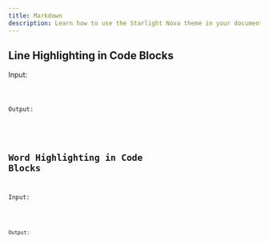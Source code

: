 ```yaml
---
title: Markdown
description: Learn how to use the Starlight Nova theme in your documentation.
---
```




## Line Highlighting in Code Blocks

Input:



<Code code={ShikiHighlightLineCode} lang="md" />

Output:


<ShikiHighlightLine />


## Word Highlighting in Code Blocks

Input:


<Code code={ShikiHighlightWordCode} lang="md" />

Output:

<ShikiHighlightWord />

